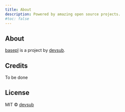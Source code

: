 ```yaml
---
title: About
description: Powered by amazing open source projects.
#toc: false
---
```


## About

[basepl](https://basepl.com) is a project by [devsub](https://devsub.de/en).

## Credits

To be done

## License

MIT © [devsub](https://devsub.de/en)
